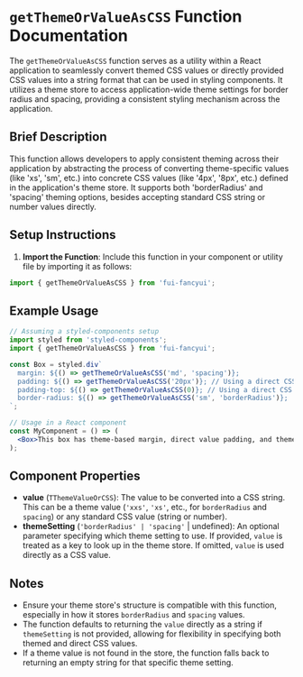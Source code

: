 # `getThemeOrValueAsCSS` Function Documentation

The `getThemeOrValueAsCSS` function serves as a utility within a React application to seamlessly convert themed CSS values or directly provided CSS values into a string format that can be used in styling components. It utilizes a theme store to access application-wide theme settings for border radius and spacing, providing a consistent styling mechanism across the application.

## Brief Description

This function allows developers to apply consistent theming across their application by abstracting the process of converting theme-specific values (like 'xs', 'sm', etc.) into concrete CSS values (like '4px', '8px', etc.) defined in the application's theme store. It supports both 'borderRadius' and 'spacing' theming options, besides accepting standard CSS string or number values directly.

## Setup Instructions

1. **Import the Function**: Include this function in your component or utility file by importing it as follows:

```jsx
import { getThemeOrValueAsCSS } from 'fui-fancyui';
```

## Example Usage

```jsx
// Assuming a styled-components setup
import styled from 'styled-components';
import { getThemeOrValueAsCSS } from 'fui-fancyui';

const Box = styled.div`
  margin: ${() => getThemeOrValueAsCSS('md', 'spacing')};
  padding: ${() => getThemeOrValueAsCSS('20px')}; // Using a direct CSS value
  padding-top: ${() => getThemeOrValueAsCSS(0)}; // Using a direct CSS value
  border-radius: ${() => getThemeOrValueAsCSS('sm', 'borderRadius')};
`;

// Usage in a React component
const MyComponent = () => (
  <Box>This box has theme-based margin, direct value padding, and theme-based border-radius.</Box>
);
```

## Component Properties

- **value** (`TThemeValueOrCSS`): The value to be converted into a CSS string. This can be a theme value (`'xxs'`, `'xs'`, etc., for `borderRadius` and `spacing`) or any standard CSS value (string or number).
- **themeSetting** (`'borderRadius' | 'spacing'` | undefined): An optional parameter specifying which theme setting to use. If provided, `value` is treated as a key to look up in the theme store. If omitted, `value` is used directly as a CSS value.

## Notes

- Ensure your theme store's structure is compatible with this function, especially in how it stores `borderRadius` and `spacing` values.
- The function defaults to returning the `value` directly as a string if `themeSetting` is not provided, allowing for flexibility in specifying both themed and direct CSS values.
- If a theme value is not found in the store, the function falls back to returning an empty string for that specific theme setting.
